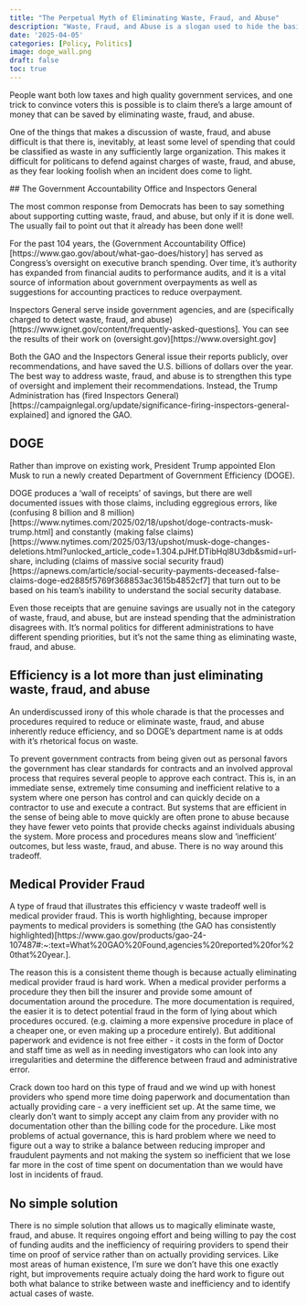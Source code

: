 ```yaml
---
title: "The Perpetual Myth of Eliminating Waste, Fraud, and Abuse"
description: "Waste, Fraud, and Abuse is a slogan used to hide the basic tradeoff that cutting spending requires cutting services."
date: '2025-04-05'
categories: [Policy, Politics]
image: doge_wall.png 
draft: false
toc: true
---
```


People want both low taxes and high quality government services, and one trick to convince voters this is possible is to claim there's a large amount of money that can be saved by eliminating waste, fraud, and abuse. 

One of the things that makes a discussion of waste, fraud, and abuse difficult is that there is, inevitably, at least some level of spending that could be classified as waste in any sufficiently large organization. This makes it difficult for politicans to defend against charges of waste, fraud, and abuse, as they fear looking foolish when an incident does come to light.

 ## The Government Accountability Office and Inspectors General

 The most common response from Democrats has been to say something about supporting cutting waste, fraud, and abuse, but only if it is done well. The usually fail to point out that it already has been done well! 

 For the past 104 years, the (Government Accountability Office)[https://www.gao.gov/about/what-gao-does/history] has served as Congress's oversight on executive branch spending. Over time, it's authority has expanded from financial audits to performance audits, and it is a vital source of information about government overpayments as well as suggestions for accounting practices to reduce overpayment. 

 Inspectors General serve inside government agencies, and are (specifically charged to detect waste, fraud, and abuse)[https://www.ignet.gov/content/frequently-asked-questions]. You can see the results of their work on (oversight.gov)[https://www.oversight.gov]

 Both the GAO and the Inspectors General issue their reports publicly, over recommendations, and have saved the U.S. billions of dollars over the year. The best way to address waste, fraud, and abuse is to strengthen this type of oversight and implement their recommendations. Instead, the Trump Administration has (fired Inspectors General)[https://campaignlegal.org/update/significance-firing-inspectors-general-explained] and ignored the GAO. 

## DOGE

Rather than improve on existing work, President Trump appointed Elon Musk to run a newly created Department of Government Efficiency (DOGE). 

DOGE produces a 'wall of receipts' of savings, but there are well documented issues with those claims, including eggregious errors, like (confusing 8 billion and 8 million)[https://www.nytimes.com/2025/02/18/upshot/doge-contracts-musk-trump.html] and constantly (making false claims)[https://www.nytimes.com/2025/03/13/upshot/musk-doge-changes-deletions.html?unlocked_article_code=1.304.pJHf.DTibHql8U3db&smid=url-share, including (claims of massive social security fraud)[https://apnews.com/article/social-security-payments-deceased-false-claims-doge-ed2885f5769f368853ac3615b4852cf7] that turn out to be based on his team's inability to understand the social security database. 

Even those receipts that are genuine savings are usually not in the category of waste, fraud, and abuse, but are instead spending that the administration disagrees with. It's normal politics for different administrations to have different spending priorities, but it's not the same thing as eliminating waste, fraud, and abuse. 

## Efficiency is a lot more than just eliminating waste, fraud, and abuse

An underdiscussed irony of this whole charade is that the processes and procedures required to reduce or eliminate waste, fraud, and abuse inherently reduce efficiency, and so DOGE's department name is at odds with it's rhetorical focus on waste. 

To prevent government contracts from being given out as personal favors the government has clear standards for contracts and an involved approval process that requires several people to approve each contract. This is, in an immediate sense, extremely time consuming and inefficient relative to a system where one person has control and can quickly decide on a contractor to use and execute a contract. But systems that are efficient in the sense of being able to move quickly are often prone to abuse because they have fewer veto points that provide checks against individuals abusing the system. More process and procedures means slow and 'inefficient' outcomes, but less waste, fraud, and abuse. There is no way around this tradeoff. 

## Medical Provider Fraud 

A type of fraud that illustrates this efficiency v waste tradeoff well is medical provider fraud. This is worth highlighting, because improper payments to medical providers is something (the GAO has consistently highlighted)[https://www.gao.gov/products/gao-24-107487#:~:text=What%20GAO%20Found,agencies%20reported%20for%20that%20year.].

The reason this is a consistent theme though is because actually eliminating medical provider fraud is hard work. When a medical provider performs a procedure they then bill the insurer and provide some amount of documentation around the procedure. The more documentation is required, the easier it is to detect potential fraud in the form of lying about which procedures occured. (e.g. claiming a more expensive procedure in place of a cheaper one, or even making up a procedure entirely). But additional paperwork and evidence is not free either - it costs in the form of Doctor and staff time as well as in needing investigators who can look into any irregularities and determine the difference between fraud and administrative error.

Crack down too hard on this type of fraud and we wind up with honest providers who spend more time doing paperwork and documentation than actually providing care - a very inefficient set up. At the same time, we clearly don't want to simply accept any claim from any provider with no documentation other than the billing code for the procedure. Like most problems of actual governance, this is hard problem where we need to figure out a way to strike a balance between reducing improper and fraudulent payments and not making the system so inefficient that we lose far more in the cost of time spent on documentation than we would have lost in incidents of fraud.

## No simple solution

There is no simple solution that allows us to magically eliminate waste, fraud, and abuse. It requires ongoing effort and being willing to pay the cost of funding audits and the inefficiency of requiring providers to spend their time on proof of service rather than on actually providing services. Like most areas of human existence, I'm sure we don't have this one exactly right, but improvements require actualy doing the hard work to figure out both what balance to strike between waste and inefficiency and to identify actual cases of waste. 